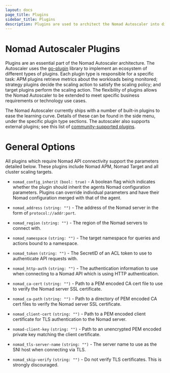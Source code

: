 ```yaml
---
layout: docs
page_title: Plugins
sidebar_title: Plugins
description: Plugins are used to architect the Nomad Autoscaler into distinct areas.
---
```


# Nomad Autoscaler Plugins

Plugins are an essential part of the Nomad Autoscaler architecture. The Autoscaler
uses the [go-plugin][go_plugin_github] library to implement an ecosystem of
different types of plugins. Each plugin type is responsible for a specific task:
APM plugins retrieve metrics about the workloads being monitored; strategy
plugins decide the scaling action to satisfy the scaling policy; and target
plugins perform the scaling action. The flexibility of plugins allows the Nomad
Autoscaler to be extended to meet specific business requirements or technology
use cases.

The Nomad Autoscaler currently ships with a number of built-in plugins to ease
the learning curve. Details of these can be found in the side menu, under the
specific plugin type sections. The autoscaler also supports external plugins; see
this list of [community-supported plugins][community_plugins].

# General Options

All plugins which require Nomad API connectivity support the parameters detailed
below. These plugins include Nomad APM, Nomad Target and all cluster scaling
targets.

- `nomad_config_inherit` `(bool: true)` - A boolean flag which indicates whether
  the plugin should inherit the agents Nomad configuration parameters. Plugins
  can override individual parameters and have their Nomad configuration merged
  with that of the agent.

- `nomad_address` `(string: "")` - The address of the Nomad server in the form
  of `protocol://addr:port`.

- `nomad_region` `(string: "")` - The region of the Nomad servers to connect with.

- `nomad_namespace` `(string: "")` - The target namespace for queries and actions
  bound to a namespace.

- `nomad_token` `(string: "")` - The SecretID of an ACL token to use to authenticate
  API requests with.

- `nomad_http-auth` `(string: "")` - The authentication information to use when
  connecting to a Nomad API which is using HTTP authentication.

- `nomad_ca-cert` `(string: "")` - Path to a PEM encoded CA cert file to use to
  verify the Nomad server SSL certificate.

- `nomad_ca-path` `(string: "")` - Path to a directory of PEM encoded CA cert
  files to verify the Nomad server SSL certificate.

- `nomad_client-cert` `(string: "")` - Path to a PEM encoded client certificate
  for TLS authentication to the Nomad server.

- `nomad-client-key` `(string: "")` - Path to an unencrypted PEM encoded private
  key matching the client certificate.

- `nomad_tls-server-name` `(string: "")` - The server name to use as the SNI
  host when connecting via TLS.

- `nomad_skip-verify` `(string: "")` - Do not verify TLS certificates. This is
  strongly discouraged.

[go_plugin_github]: https://github.com/hashicorp/go-plugin
[community_plugins]: /docs/autoscaling/plugins/external
